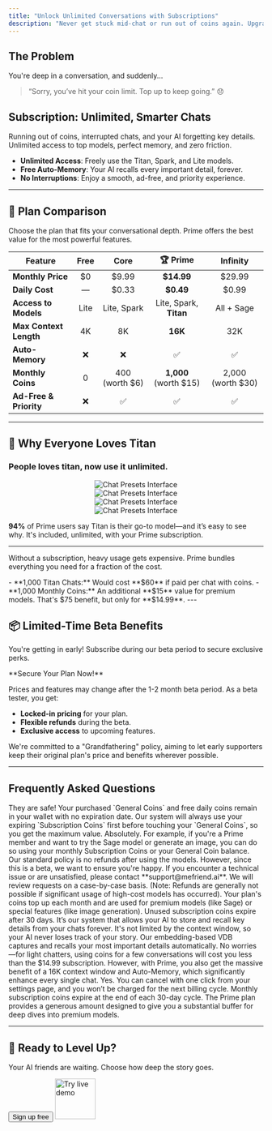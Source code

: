 ```yaml
---
title: "Unlock Unlimited Conversations with Subscriptions"
description: "Never get stuck mid-chat or run out of coins again. Upgrade to Prime for unlimited access to top-tier AI models, Auto-Memory, and an uninterrupted experience."
---
```


## The Problem
You're deep in a conversation, and suddenly... <br/>
> “Sorry, you’ve hit your coin limit. Top up to keep going.” 😞

## Subscription: Unlimited, Smarter Chats

<CardGroup cols={2}>
  <Card title="Old Experience" icon="x-circle" color="#FEE2E2">
    Running out of coins, interrupted chats, and your AI forgetting key details.
  </Card>
  <Card title="Prime Experience" icon="sparkles" color="#D1FAE5">
    Unlimited access to top models, perfect memory, and zero friction.
  </Card>
</CardGroup>

- **Unlimited Access**: Freely use the Titan, Spark, and Lite models.
- **Free Auto-Memory**: Your AI recalls every important detail, forever.
- **No Interruptions**: Enjoy a smooth, ad-free, and priority experience.

---

## 🚀 Plan Comparison

Choose the plan that fits your conversational depth. Prime offers the best value for the most powerful features.

| Feature | Free | Core | 🏆 Prime | Infinity |
| --- | :---: | :---: | :---: | :---: |
| **Monthly Price** | $0 | $9.99 | **$14.99** | $29.99 |
| **Daily Cost** | — | $0.33 | **$0.49** | $0.99 |
| **Access to Models** | Lite | Lite, Spark | Lite, Spark, **Titan** | All + Sage |
| **Max Context Length** | 4K | 8K | **16K** | 32K |
| **Auto-Memory** | ❌ | ❌ | ✅ | ✅ |
| **Monthly Coins** | 0 | 400 (worth $6) | **1,000** (worth $15) | 2,000 (worth $30) |
| **Ad-Free & Priority** | ❌ | ✅ | ✅ | ✅ |

---

## 💬 Why Everyone Loves Titan

### People loves titan, now use it unlimited.

<div align="center">
  <img src="/images/changelog/2025_05_28/preset_2.png" alt="Chat Presets Interface" />
</div>
<div align="center">
  <img src="/images/changelog/2025_05_28/preset_2.png" alt="Chat Presets Interface" />
</div>
<div align="center">
  <img src="/images/changelog/2025_05_28/preset_2.png" alt="Chat Presets Interface" />
</div>
<div align="center">
  <img src="/images/changelog/2025_05_28/preset_2.png" alt="Chat Presets Interface" />
</div>

**94%** of Prime users say Titan is their go-to model—and it’s easy to see why. It's included, unlimited, with your Prime subscription.

---

Without a subscription, heavy usage gets expensive. Prime bundles everything you need for a fraction of the cost.

<Card title="Let's break down the value:" icon="tag">
  - **1,000 Titan Chats:** Would cost **$60** if paid per chat with coins.
  - **1,000 Monthly Coins:** An additional **$15** value for premium models.
  That's $75 benefit, but only for **$14.99**.
</Card>
---

## 📦 Limited-Time Beta Benefits

You're getting in early! Subscribe during our beta period to secure exclusive perks.

<Warning>
  **Secure Your Plan Now!**
  
  Prices and features may change after the 1-2 month beta period. As a beta tester, you get:
  - **Locked-in pricing** for your plan.
  - **Flexible refunds** during the beta.
  - **Exclusive access** to upcoming features.
  
  We're committed to a "Grandfathering" policy, aiming to let early supporters keep their original plan's price and benefits wherever possible.
</Warning>

---

## Frequently Asked Questions

<AccordionGroup>
  <Accordion title="What happens to my existing coins if I subscribe?">
    They are safe! Your purchased `General Coins` and free daily coins remain in your wallet with no expiration date. Our system will always use your expiring `Subscription Coins` first before touching your `General Coins`, so you get the maximum value.
  </Accordion>
  <Accordion title="Can I still use models that aren't 'unlimited' in my plan?">
    Absolutely. For example, if you're a Prime member and want to try the Sage model or generate an image, you can do so using your monthly Subscription Coins or your General Coin balance.
  </Accordion>
  <Accordion title="What is the refund policy during the beta?">
    Our standard policy is no refunds after using the models. However, since this is a beta, we want to ensure you're happy. If you encounter a technical issue or are unsatisfied, please contact **support@mefriend.ai**. We will review requests on a case-by-case basis. (Note: Refunds are generally not possible if significant usage of high-cost models has occurred).
  </Accordion>
  <Accordion title="How do the monthly coins work?">
    Your plan's coins top up each month and are used for premium models (like Sage) or special features (like image generation). Unused subscription coins expire after 30 days.
  </Accordion>
    <Accordion title="What’s Auto-Memory?">
    It’s our system that allows your AI to store and recall key details from your chats forever. It's not limited by the context window, so your AI never loses track of your story. Our embedding-based VDB captures and recalls your most important details automatically.
  </Accordion>
  <Accordion title="What if I don’t chat enough to justify the cost?">
    No worries—for light chatters, using coins for a few conversations will cost you less than the $14.99 subscription. However, with Prime, you also get the massive benefit of a 16K context window and Auto-Memory, which significantly enhance every single chat.
  </Accordion>
  <Accordion title="Can I cancel anytime?">
    Yes. You can cancel with one click from your settings page, and you won’t be charged for the next billing cycle.
  </Accordion>
  <Accordion title="Do unused coins roll over?">
    Monthly subscription coins expire at the end of each 30-day cycle. The Prime plan provides a generous amount designed to give you a substantial buffer for deep dives into premium models.
  </Accordion>
</AccordionGroup>

---

## 🎯 Ready to Level Up?

Your AI friends are waiting. Choose how deep the story goes.

<button type="button" class="btn btn-green" onclick="window.location='/signup'">
  Sign up free
</button>
<a href="https://mefriend.ai" target="_blank">
  <img noZoom src="/images/changelog/2025_05_28/preset_2.png" alt="Try live demo" height="80" />
</a>
